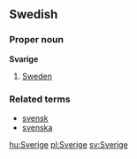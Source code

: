 ==Swedish==
===Proper noun===
'''Svarige'''

#[[Sweden]]

===Related terms===
*[[svensk]]
*[[svenska]]

[[hu:Sverige]]
[[pl:Sverige]]
[[sv:Sverige]]